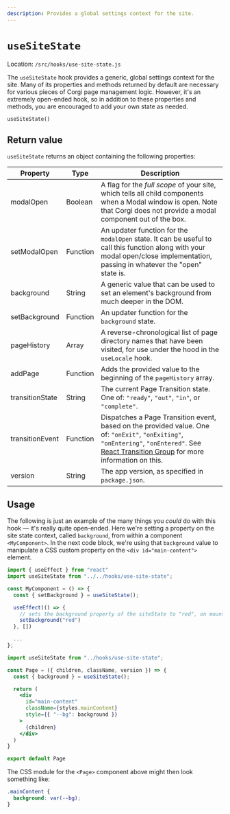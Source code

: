 ```yaml
---
description: Provides a global settings context for the site.
---
```


# `useSiteState`

Location: `/src/hooks/use-site-state.js`

The `useSiteState` hook provides a generic, global settings context for the site. Many of its properties and methods returned by default are necessary for various pieces of Corgi page management logic. However, it's an extremely open-ended hook, so in addition to these properties and methods, you are encouraged to add your own state as needed.

`useSiteState()`

## Return value

`useSiteState` returns an object containing the following properties:

| Property        | Type      | Description |
| --------        | --------- | ----------- |
| modalOpen       | Boolean   | A flag for the _full scope_ of your site, which tells all child components when a Modal window is open. Note that Corgi does not provide a modal component out of the box. |
| setModalOpen    | Function  | An updater function for the `modalOpen` state. It can be useful to call this function along with your modal open/close implementation, passing in whatever the "open" state is. |
| background      | String    | A generic value that can be used to set an element's background from much deeper in the DOM. |
| setBackground   | Function  | An updater function for the `background` state. |
| pageHistory     | Array     | A reverse-chronological list of page directory names that have been visited, for use under the hood in the `useLocale` hook. |
| addPage         | Function  | Adds the provided value to the beginning of the `pageHistory` array. |
| transitionState | String    | The current Page Transition state. One of: `"ready"`, `"out"`, `"in"`, or `"complete"`. |
| transitionEvent | Function  | Dispatches a Page Transition event, based on the provided value. One of: `"onExit"`, `"onExiting"`, `"onEntering"`, `"onEntered"`. See [React Transition Group](https://reactcommunity.org/react-transition-group/) for more information on this. |
| version         | String    | The app version, as specified in `package.json`. |

## Usage

The following is just an example of the many things you _could_ do with this hook — it's really quite open-ended. Here we're setting a property on the site state context, called `background`, from within a component `<MyComponent>`. In the next code block, we're using that `background` value to manipulate a CSS custom property on the `<div id="main-content">` element.

```jsx
import { useEffect } from "react"
import useSiteState from "../../hooks/use-site-state";

const MyComponent = () => {
  const { setBackground } = useSiteState();

  useEffect(() => {
    // sets the background property of the siteState to "red", on mount.
    setBackground("red")
  }, [])

  ...
};
```

```jsx title=/src/containers/page.js
import useSiteState from "../hooks/use-site-state";

const Page = ({ children, className, version }) => {
  const { background } = useSiteState();

  return (
    <div
      id="main-content"
      className={styles.mainContent}
      style={{ "--bg": background }}
    >
      {children}
    </div>
  )
}

export default Page
```

The CSS module for the `<Page>` component above might then look something like:

```scss title=/src/containers/page.module.scss
.mainContent {
  background: var(--bg);
}
```
